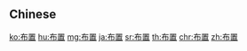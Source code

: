 {{also|佈置}}
==Chinese==
{{zh-see|佈置}}

[[ko:布置]]
[[hu:布置]]
[[mg:布置]]
[[ja:布置]]
[[sr:布置]]
[[th:布置]]
[[chr:布置]]
[[zh:布置]]